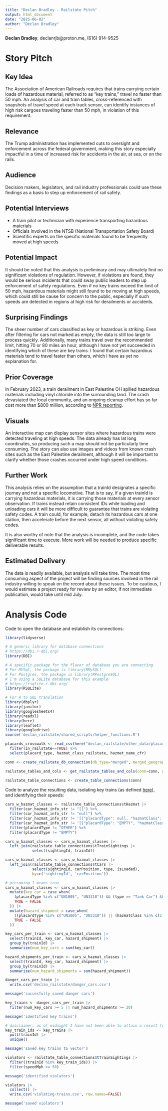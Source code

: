 ```yaml
---
title: "Declan Bradley - Railstate Pitch"
output: html_document
date: "2025-06-02"
author: "Declan Bradley"
---
```


**Declan Bradley**, declanrjb@proton.me, (616) 914-9525

# Story Pitch

## Key Idea
The Association of American Railroads requires that trains carrying certain loads of hazardous material, referred to as "key trains," travel no faster than 50 mph. An analysis of car and train tables, cross-referenced with snapshots of travel speed at each track sensor, can identify instances of high risk cargoes traveling faster than 50 mph, in violation of this requirement.

## Relevance
The Trump administration has implemented cuts to oversight and enforcement across the federal government, making this story especially impactful in a time of increased risk for accidents in the air, at sea, or on the rails.

## Audience
Decision makers, legislators, and rail industry professionals could use these findings as a basis to step up enforcement of rail safety.

## Potential Interviews
- A train pilot or technician with experience transporting hazardous materials
- Officials involved in the NTSB (National Transportation Safety Board)
- Scientific experts on the specific materials found to be frequently moved at high speeds

## Potential Impact
It should be noted that this analysis is preliminary and may ultimately find no significant violations of regulation. However, if violations are found, they would be serious incidents that could sway public leaders to step up enforcement of safety regulations. Even if no key trains exceed the limit of 50 mph, hazardous materials might still found to be moving at high speeds, which could still be cause for concern to the public, especially if such speeds are detected in regions at high risk for derailments or accidents.

## Surprising Findings
The sheer number of cars classified as key or hazardous is striking. Even after filtering for cars not marked as empty, the data is still too large to process quickly. Additionally, many trains travel over the recommended limit, hitting 70 or 80 miles an hour, although I have not yet succeeded in identifying which of these are key trains. I found that certain hazardous materials tend to travel faster than others, which I have as yet no explanation for.

## Prior Coverage
In February 2023, a train derailment in East Palestine OH spilled hazardous materials including vinyl chloride into the surrounding land. The crash devastated the local community, and an ongoing cleanup effort has so far cost more than $800 million, according to [NPR reporting](https://www.npr.org/2024/02/05/1228772709/east-palestine-train-derailment-norfolk-southern-lawsuit-epa).

## Visuals
An interactive map can display sensor sites where hazardous trains were detected traveling at high speeds. The data already has lat long coordinates, so producing such a map should not be particularly time consuming. The story can also use images and videos from known crash sites such as the East Palestine derailment, although it will be important to clarify whether those crashes occurred under high speed conditions.

## Further Work
This analysis relies on the assumption that a trainId designates a specific journey and not a specific locomotive. That is to say, if a given trainId is carrying hazardous materials, it is carrying those materials at every sensor observation. If trains instead retain consistent IDs while loading and unloading cars it will be more difficult to guarantee that trains are violating safety codes. A train could, for example, detach its hazardous cars at one station, then accelerate before the next sensor, all without violating safety codes.

It is also worthy of note that the analysis is incomplete, and the code takes significant time to execute. More work will be needed to produce specific deliverable results.

## Estimated Delivery
The data is readily available, but analysis will take time. The most time consuming aspect of the project will be finding sources involved in the rail industry willing to speak on the record about these issues. To be cautious, I would estimate a project ready for review by an editor, if not immediate publication, would take until mid July.

# Analysis Code

Code to open the database and establish its connections:
```r
library(tidyverse)

# A generic library for database connections
# https://dbi.r-dbi.org/
library(DBI)

# A specific package for the flavor of database you are connecting.  
# For MYSql, the package is library(RMySQL)
# For Postgres, the package is library(RPostgreSQL)
# I'm using a SQLite database for this example
# https://rsqlite.r-dbi.org/
library(RSQLite)

# For R to SQL translation
library(dbplyr)
library(janitor)
library(googlesheets4)
library(readxl)
library(here)
library(leaflet)
library(googledrive)
source('declan_railstate/shared_scripts/helper_functions.R')

placards_crosswalk <- read_csv(here("declan_railstate/other_data/placards_crosswalk_cfr_census_railstate.csv")) %>%
  filter(in_railstate==TRUE) %>%
  select(placard_type, hazmat_class_railstate, hazmat_name_cfr) 

conn <- create_railstate_db_connection(db_type="merged", merged_geography="all_sensors", sensor_number=NULL)

railstate_tables_and_cols <- get_railstate_tables_and_cols(conn=conn, get_count_of_rows_very_slow = FALSE)

railstate_table_connections <- create_table_connections(conn)

```

Code to analyze the resulting data, isolating key trains (as defined [here](https://www.aar.org/wp-content/uploads/2017/12/AAR-US-Hazmat-Instructions-Rail-BOE.pdf)), and identifying their speeds:
```r

cars_w_hazmat_classes <- railstate_table_connections$tHazmat |>
  filter(car_hazmat_info_str != "[]") %>%
  filter(car_hazmat_info_str != "null") %>%
  filter(car_hazmat_info_str != '[{"placardType": null, "hazmatClass": null}]') %>%
  filter(car_hazmat_info_str != '[{"placardType": "EMPTY", "hazmatClass": null}]') %>%
  filter(placardType != "OTHER") %>%
  filter(placardType != "EMPTY")

cars_w_hazmat_classes <- cars_w_hazmat_classes |>
  left_join(railstate_table_connections$tTrainSightings |>
            select(sightingId, trainId))

cars_w_hazmat_classes <- cars_w_hazmat_classes |>
  left_join(railstate_table_connections$tCars |>
            select(sightingId, carPosition, type, isLoaded),
            by=c('sightingId', 'carPosition'))

# presuming 1 means true
cars_w_hazmat_classes <- cars_w_hazmat_classes |>
  mutate(key_car = case_when(
    (placardType %in% c("UN1005", "UN3318")) && (type == "Tank Car") && (is.na(isLoaded) || (isLoaded == 1)) ~ TRUE,
    TRUE ~ FALSE
  )) |>
  mutate(hazard_shipment = case_when(
    ((placardType %in% c("UN1005", "UN3318")) || (hazmatClass %in% c(2.1, 1.1, 1.2))) && (is.na(isLoaded) || (isLoaded == 1)) ~ TRUE,
    TRUE ~ FALSE
  ))

key_cars_per_train <- cars_w_hazmat_classes |>
  select(trainId, key_car, hazard_shipment) |>
  group_by(trainId) |>
  summarize(num_key_cars = sum(key_car))

hazard_shipments_per_train <- cars_w_hazmat_classes |>
  select(trainId, key_car, hazard_shipment) |>
  group_by(trainId) |>
  summarize(num_hazard_shipments = sum(hazard_shipment))

danger_cars_per_train |>
  write.csv('declan_railstate/danger_cars.csv')

message('succesfully saved danger cars')

key_trains <- danger_cars_per_train |>
  filter(num_key_cars >= 5 || num_hazard_shipments >= 20)

message('identified key trains')

# disclaimer: as of midnight I have not been able to attain a result from anything below this step. I believe the code is correct, and that it will eventually produce an answer, but when I run it my console freezes and blocks further input. I have seen this happen before today, the command evnetually produced a correct result after nearly 20 minutes of processing. I have no way to estimate how long this process will take, but hope it will be done by morning.
key_train_ids <- key_trains |>
  pull(trainId) |>
  unique()

message('saved key trains to vector')

violators <- railstate_table_connections$tTrainSightings |>
  filter((trainId %in% key_train_ids)) |>
  filter(speedMph >= 50)

message('identified violators')

violators |>
  collect() |>
  write.csv('violating-trains.csv', row.names=FALSE)

message('saved violators')

```